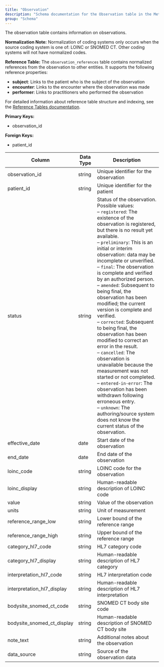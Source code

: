 ```yaml
---
title: "Observation"
description: "Schema documentation for the Observation table in the Metriport data model"
group: "Schema"
---
```


The observation table contains information on observations.

**Normalization Note:**
Normalization of coding systems only occurs when the source coding system is one of: LOINC or SNOMED CT. Other coding systems will not have normalized codes.

**Reference Table:**
The `observation_references` table contains normalized references from the observation to other entities. It supports the following reference properties:
* **subject**: Links to the patient who is the subject of the observation
* **encounter**: Links to the encounter where the observation was made
* **performer**: Links to practitioners who performed the observation

For detailed information about reference table structure and indexing, see the [Reference Tables documentation](/medical-api/handling-data/schema/reference-tables).

**Primary Keys:**
* observation_id

**Foreign Keys:**
* patient_id

| Column | Data Type | Description |
| ------ | --------- | ----------- |
| observation_id | string | Unique identifier for the observation |
| patient_id | string | Unique identifier for the patient |
| status | string | Status of the observation. Possible values:<br/>– <code>registered</code>: The existence of the observation is registered, but there is no result yet available.<br/>– <code>preliminary</code>: This is an initial or interim observation: data may be incomplete or unverified.<br/>– <code>final</code>: The observation is complete and verified by an authorized person.<br/>– <code>amended</code>: Subsequent to being final, the observation has been modified; the current version is complete and verified.<br/>– <code>corrected</code>: Subsequent to being final, the observation has been modified to correct an error in the result.<br/>– <code>cancelled</code>: The observation is unavailable because the measurement was not started or not completed.<br/>– <code>entered-in-error</code>: The observation has been withdrawn following erroneous entry.<br/>– <code>unknown</code>: The authoring/source system does not know the current status of the observation. |
| effective_date | date | Start date of the observation |
| end_date | date | End date of the observation |
| loinc_code | string | LOINC code for the observation |
| loinc_display | string | Human-readable description of LOINC code |
| value | string | Value of the observation |
| units | string | Unit of measurement |
| reference_range_low | string | Lower bound of the reference range |
| reference_range_high | string | Upper bound of the reference range |
| category_hl7_code | string | HL7 category code |
| category_hl7_display | string | Human-readable description of HL7 category |
| interpretation_hl7_code | string | HL7 interpretation code |
| interpretation_hl7_display | string | Human-readable description of HL7 interpretation |
| bodysite_snomed_ct_code | string | SNOMED CT body site code |
| bodysite_snomed_ct_display | string | Human-readable description of SNOMED CT body site |
| note_text | string | Additional notes about the observation |
| data_source | string | Source of the observation data |
